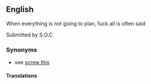 ==English==
When everything is not going to plan, fuck all is often said

Submitted by S.O.C
===Synonyms===
*see [[screw this]]
====Translations====
{{frtrad|que dalle}}